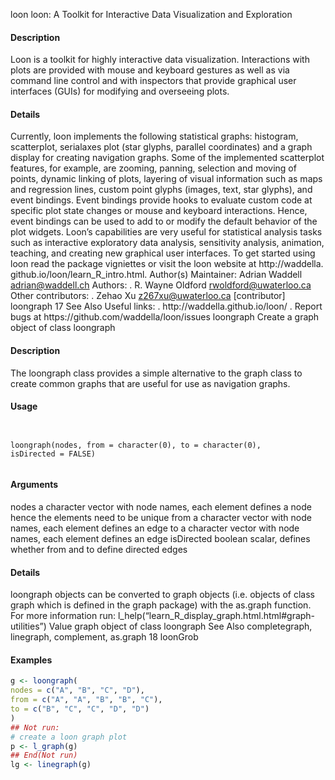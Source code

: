
loon loon: A Toolkit for Interactive Data Visualization and Exploration

#### Description 

Loon is a toolkit for highly interactive data visualization. Interactions with plots are provided with
mouse and keyboard gestures as well as via command line control and with inspectors that provide
graphical user interfaces (GUIs) for modifying and overseeing plots.

#### Details 

Currently, loon implements the following statistical graphs: histogram, scatterplot, serialaxes plot
(star glyphs, parallel coordinates) and a graph display for creating navigation graphs.
Some of the implemented scatterplot features, for example, are zooming, panning, selection and
moving of points, dynamic linking of plots, layering of visual information such as maps and regression
lines, custom point glyphs (images, text, star glyphs), and event bindings. Event bindings
provide hooks to evaluate custom code at specific plot state changes or mouse and keyboard interactions.
Hence, event bindings can be used to add to or modify the default behavior of the plot
widgets.
Loon's capabilities are very useful for statistical analysis tasks such as interactive exploratory data
analysis, sensitivity analysis, animation, teaching, and creating new graphical user interfaces.
To get started using loon read the package vigniettes or visit the loon website at http://waddella.
github.io/loon/learn_R_intro.html.
Author(s)
Maintainer: Adrian Waddell <adrian@waddell.ch>
Authors:
. R. Wayne Oldford <rwoldford@uwaterloo.ca>
Other contributors:
. Zehao Xu <z267xu@uwaterloo.ca> [contributor]
loongraph 17
See Also
Useful links:
. http://waddella.github.io/loon/
. Report bugs at https://github.com/waddella/loon/issues
loongraph Create a graph object of class loongraph

#### Description 

The loongraph class provides a simple alternative to the graph class to create common graphs that
are useful for use as navigation graphs.

#### Usage
<pre><code>

loongraph(nodes, from = character(0), to = character(0),
isDirected = FALSE)

</code></pre>
#### Arguments 

nodes a character vector with node names, each element defines a node hence the elements
need to be unique
from a character vector with node names, each element defines an edge
to a character vector with node names, each element defines an edge
isDirected boolean scalar, defines whether from and to define directed edges

#### Details 

loongraph objects can be converted to graph objects (i.e. objects of class graph which is defined in
the graph package) with the as.graph function.
For more information run: l_help("learn_R_display_graph.html.html#graph-utilities")
Value
graph object of class loongraph
See Also
completegraph, linegraph, complement, as.graph
18 loonGrob

#### Examples 
```r
g <- loongraph(
nodes = c("A", "B", "C", "D"),
from = c("A", "A", "B", "B", "C"),
to = c("B", "C", "C", "D", "D")
)
## Not run:
# create a loon graph plot
p <- l_graph(g)
## End(Not run)
lg <- linegraph(g)
```
